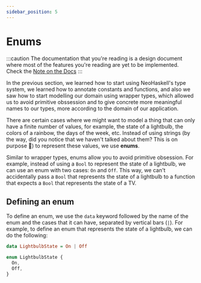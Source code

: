 ```yaml
---
sidebar_position: 5
---
```



# Enums

:::caution
The documentation that you're reading is a design document where most of
the features you're reading are yet to be implemented. Check the [Note on the Docs](/docs/docs-intro)
:::

In the previous section, we learned how to start using NeoHaskell's type system, we learned how to annotate constants
and functions, and also we saw how to start modelling our domain using wrapper types, which allowed us to
avoid primitive obssession and to give concrete more meaningful names to our types, more according to the domain of our
application.

There are certain cases where we might want to model a thing that can only have a finite number of values, for example,
the state of a lightbulb, the colors of a rainbow, the days of the week, etc. Instead of using strings (by the way, did you
notice that we haven't talked about them? This is on purpose 🤭) to represent these values, we use **enums**.

Similar to wrapper types, enums allow you to avoid primitive obsession. For example, instead of using a `Bool` to represent
the state of a lightbulb, we can use an enum with two cases: `On` and `Off`. This way, we can't accidentally pass a `Bool`
that represents the state of a lightbulb to a function that expects a `Bool` that represents the state of a TV.

## Defining an enum

To define an enum, we use the `data` keyword followed by the name of the enum and the cases that it can have, separated by
vertical bars (`|`). For example, to define an enum that represents the state of a lightbulb, we can do the following:

<Tabs>
  <TabItem value="Haskell">

```haskell
data LightbulbState = On | Off
```

  </TabItem>
  <TabItem value="TypeScript">

```typescript
enum LightbulbState {
  On,
  Off,
}
```

  </TabItem>
</Tabs>
